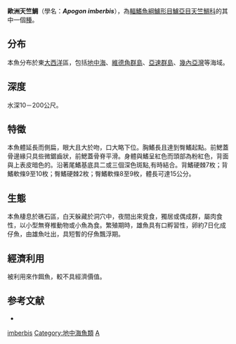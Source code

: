 {{Speciesbox
| name = 歐洲天竺鯛
| status = NE
| image = Apogon imberbis side.JPG
| genus = Apogon
| species = imberbis
| authority = [[Linnaeus|Linnaeus]], 1758
| synonyms = *''Amia imberbe''<br /><small>Linnaeus, 1758</small>
*''Amia imberbis''<br /><small>Linnaeus, 1758</small>
*''Apogon rexmullorum''<br /><small>Cuvier, 1828</small>
*''Mullus imberbis''<br /><small>Linnaeus, 1758</small>
}}
'''歐洲天竺鯛'''（學名：'''''Apogon imberbis'''''），為[[輻鰭魚綱|輻鰭魚綱]][[鱸形目|鱸形目]][[鱸亞目|鱸亞目]][[天竺鯛科|天竺鯛科]]的其中一個[[種|種]]。

==分布==
本魚分布於東[[大西洋|大西洋]]區，包括[[地中海|地中海]]、[[維德角群島|維德角群島]]、[[亞速群島|亞速群島]]、[[幾內亞灣|幾內亞灣]]等海域。

==深度==
水深10－200公尺。

==特徵==
本魚體延長而側扁，眼大且大於吻，口大略下位。胸鰭長且達到臀鰭起點。前鰓蓋骨邊緣只具些微鋸齒狀，前鰓蓋骨脊平滑。身體與鰭呈紅色而頭部為粉紅色，背面與上表皮暗色的。沿著尾鰭基底具二或三個深色斑點,有時結合。背鰭硬棘7枚；背鰭軟條9至10枚；臀鰭硬棘2枚；臀鰭軟條8至9枚，體長可達15公分。

==生態==
本魚棲息於礁石區，白天躲藏於洞穴中，夜間出來覓食，獨居或偶成群，屬肉食性，以小型無脊椎動物或小魚為食。繁殖期時，雄魚具有口孵習性，卵約7日化成仔魚，由雄魚吐出，具短暫的仔魚飄浮期。

==經濟利用==
被利用來作餌魚，較不具經濟價值。

==参考文献==
*{{FishBase_species|genus=Apogon|species=imberbis|year=2011|month=12}}
{{Commons category|Apogon imberbis}}
{{Taxonbar|from=Q1402505}}

[[Category:天竺鯛屬|imberbis]]
[[Category:地中海魚類|Category:地中海魚類]]
[[Category:1758年描述的魚類|A]]